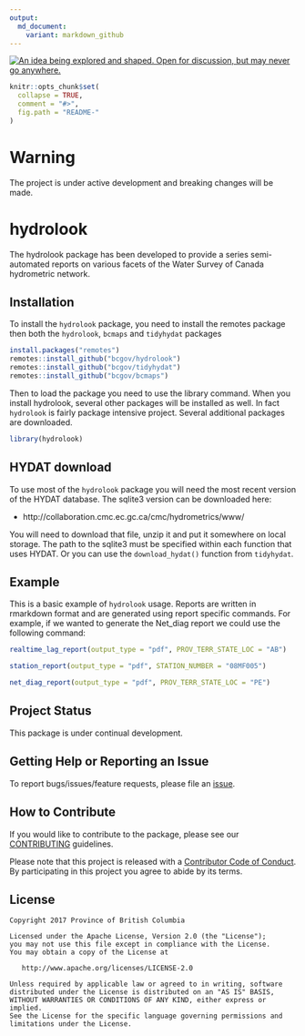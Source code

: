 ```yaml
---
output:
  md_document:
    variant: markdown_github
---
```


<div id="devex-badge"><a rel="Inspiration" href="https://github.com/BCDevExchange/docs/blob/master/discussion/projectstates.md"><img alt="An idea being explored and shaped. Open for discussion, but may never go anywhere." style="border-width:0" src="https://assets.bcdevexchange.org/images/badges/inspiration.svg" title="An idea being explored and shaped. Open for discussion, but may never go anywhere." /></a></div>


<!-- README.md is generated from README.Rmd. Please edit that file -->

```r
knitr::opts_chunk$set(
  collapse = TRUE,
  comment = "#>",
  fig.path = "README-"
)
```
# Warning
The project is under active development and breaking changes will be made.

# hydrolook
The hydrolook package has been developed to provide a series semi-automated reports on various facets of the Water Survey of Canada hydrometric network. 


## Installation
To install the `hydrolook` package, you need to install the remotes package then both the `hydrolook`, `bcmaps` and `tidyhydat` packages
```r
install.packages("remotes")
remotes::install_github("bcgov/hydrolook")
remotes::install_github("bcgov/tidyhydat")
remotes::install_github("bcgov/bcmaps")
```
Then to load the package you need to use the library command. When you install hydrolook, several other packages will be installed as well. In fact `hydrolook` is fairly package intensive project. Several additional packages are downloaded.
```r
library(hydrolook)
```

## HYDAT download
To use most of the `hydrolook` package you will need the most recent version of the HYDAT database. The sqlite3 version can be downloaded here:

- http://collaboration.cmc.ec.gc.ca/cmc/hydrometrics/www/

You will need to download that file, unzip it and put it somewhere on local storage. The path to the sqlite3 must be specified within each function that uses HYDAT. Or you can use the `download_hydat()` function from `tidyhydat`. 

## Example

This is a basic example of `hydrolook` usage. Reports are written in rmarkdown format and are generated using report specific commands. For example, if we wanted to generate the Net_diag report we could use the following command:
```r
realtime_lag_report(output_type = "pdf", PROV_TERR_STATE_LOC = "AB")

station_report(output_type = "pdf", STATION_NUMBER = "08MF005")

net_diag_report(output_type = "pdf", PROV_TERR_STATE_LOC = "PE")
```

## Project Status

This package is under continual development.

## Getting Help or Reporting an Issue

To report bugs/issues/feature requests, please file an [issue](https://github.com/bcgov/hydrolook/issues/).

## How to Contribute

If you would like to contribute to the package, please see our 
[CONTRIBUTING](CONTRIBUTING.md) guidelines.

Please note that this project is released with a [Contributor Code of Conduct](CODE_OF_CONDUCT.md). By participating in this project you agree to abide by its terms.

## License

    Copyright 2017 Province of British Columbia

    Licensed under the Apache License, Version 2.0 (the "License");
    you may not use this file except in compliance with the License.
    You may obtain a copy of the License at 

       http://www.apache.org/licenses/LICENSE-2.0

    Unless required by applicable law or agreed to in writing, software
    distributed under the License is distributed on an "AS IS" BASIS,
    WITHOUT WARRANTIES OR CONDITIONS OF ANY KIND, either express or implied.
    See the License for the specific language governing permissions and
    limitations under the License.
